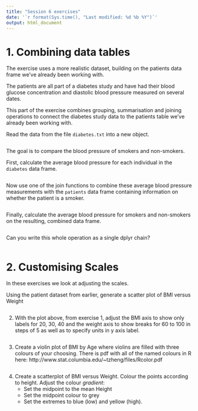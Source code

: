 ```yaml
---
title: "Session 6 exercises"
date: '`r format(Sys.time(), "Last modified: %d %b %Y")`'
output: html_document
---
```


# 1. Combining data tables

The exercise uses a more realistic dataset, building on the patients data frame
we’ve already been working with.

The patients are all part of a diabetes study and have had their blood glucose
concentration and diastolic blood pressure measured on several dates.

This part of the exercise combines grouping, summarisation and joining
operations to connect the diabetes study data to the patients table we've
already been working with.

Read the data from the file `diabetes.txt` into a new object.

```r

```

The goal is to compare the blood pressure of smokers and non-smokers.

First, calculate the average blood pressure for each individual in the
`diabetes` data frame.

```r
 
```

Now use one of the join functions to combine these average blood pressure
measurements with the `patients` data frame containing information on whether
the patient is a smoker.

```r

```

Finally, calculate the average blood pressure for smokers and non-smokers on
the resulting, combined data frame.

```r

```

Can you write this whole operation as a single dplyr chain?

```r

```

# 2. Customising Scales


In these exercises we look at adjusting the scales.

Using the patient dataset from earlier, generate a scatter plot of BMI versus
Weight

```r

```

2. With the plot above, from exercise 1, adjust the BMI axis to show only
   labels for 20, 30, 40 and the weight axis to show breaks for 60 to 100 in
   steps of 5 as well as to specify units in y axis label. 


```r

```

3. Create a violin plot of BMI by Age where violins are filled with three
   colours of your choosing.  There is pdf with all of the named colours in R
   here:
   http://www.stat.columbia.edu/~tzheng/files/Rcolor.pdf

```r

```            

4. Create a scatterplot of BMI versus Weight. Colour the points according to
   height. Adjust the colour *gradient*:   
    * Set the midpoint to the mean Height
    * Set the midpoint colour to grey 
    * Set the extremes to blue (low) and yellow (high).

```r

```

